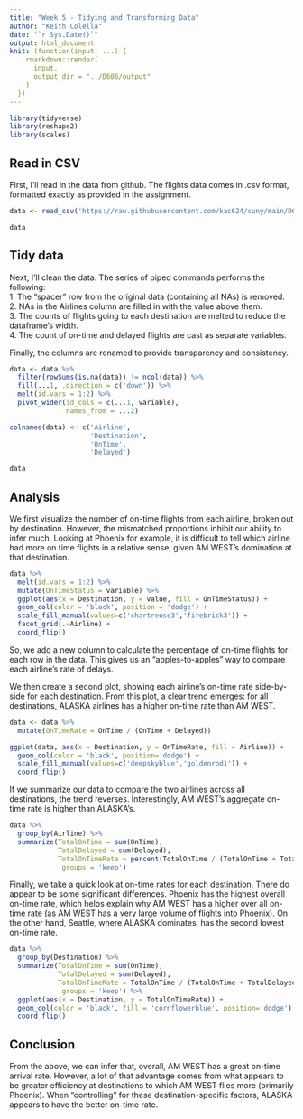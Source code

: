 ```yaml
---
title: "Week 5 - Tidying and Transforming Data"
author: "Keith Colella"
date: "`r Sys.Date()`"
output: html_document
knit: (function(input, ...) {
    rmarkdown::render(
      input,
      output_dir = "../D606/output"
    )
  })
---
```


```r
library(tidyverse)
library(reshape2)
library(scales)
```

## Read in CSV

First, I'll read in the data from github. The flights data comes in .csv format, formatted exactly as provided in the assignment.

```r
data <- read_csv('https://raw.githubusercontent.com/kac624/cuny/main/D607/data/week5_flights.csv')

data
```

## Tidy data

Next, I'll clean the data. The series of piped commands performs the following:  
  1. The "spacer" row from the original data (containing all NAs) is removed.  
  2. NAs in the Airlines column are filled in with the value above them.  
  3. The counts of flights going to each destination are melted to reduce the dataframe's width.  
  4. The count of on-time and delayed flights are cast as separate variables.

Finally, the columns are renamed to provide transparency and consistency.

```r
data <- data %>%
  filter(rowSums(is.na(data)) != ncol(data)) %>%
  fill(...1, .direction = c('down')) %>%
  melt(id.vars = 1:2) %>%
  pivot_wider(id_cols = c(...1, variable),
              names_from = ...2)

colnames(data) <- c('Airline',
                    'Destination',
                    'OnTime',
                    'Delayed')

data
```

## Analysis

We first visualize the number of on-time flights from each airline, broken out by destination. However, the mismatched proportions inhibit our ability to infer much. Looking at Phoenix for example, it is difficult to tell which airline had more on time flights in a relative sense, given AM WEST's domination at that destination.

```r
data %>%
  melt(id.vars = 1:2) %>%
  mutate(OnTimeStatus = variable) %>%
  ggplot(aes(x = Destination, y = value, fill = OnTimeStatus)) +
  geom_col(color = 'black', position = 'dodge') +
  scale_fill_manual(values=c('chartreuse3','firebrick3')) +
  facet_grid(.~Airline) +
  coord_flip()
```

So, we add a new column to calculate the percentage of on-time flights for each row in the data. This gives us an "apples-to-apples" way to compare each airline's rate of delays.

We then create a second plot, showing each airline's on-time rate side-by-side for each destination. From this plot, a clear trend emerges: for all destinations, ALASKA airlines has a higher on-time rate than AM WEST.

```r
data <- data %>%
  mutate(OnTimeRate = OnTime / (OnTime + Delayed))

ggplot(data, aes(x = Destination, y = OnTimeRate, fill = Airline)) +
  geom_col(color = 'black', position='dodge') +
  scale_fill_manual(values=c('deepskyblue','goldenrod1')) +
  coord_flip()
```

If we summarize our data to compare the two airlines across all destinations, the trend reverses. Interestingly, AM WEST's aggregate on-time rate is higher than ALASKA's.

```r
data %>%
  group_by(Airline) %>% 
  summarize(TotalOnTime = sum(OnTime),
            TotalDelayed = sum(Delayed),
            TotalOnTimeRate = percent(TotalOnTime / (TotalOnTime + TotalDelayed), 0.01), 
            .groups = 'keep')
```

Finally, we take a quick look at on-time rates for each destination. There do appear to be some significant differences. Phoenix has the highest overall on-time rate, which helps explain why AM WEST has a higher over all on-time rate (as AM WEST has a very large volume of flights into Phoenix). On the other hand, Seattle, where ALASKA dominates, has the second lowest on-time rate. 

```r
data %>%
  group_by(Destination) %>%
  summarize(TotalOnTime = sum(OnTime),
            TotalDelayed = sum(Delayed),
            TotalOnTimeRate = TotalOnTime / (TotalOnTime + TotalDelayed), 
            .groups = 'keep') %>%
  ggplot(aes(x = Destination, y = TotalOnTimeRate)) +
  geom_col(color = 'black', fill = 'cornflowerblue', position='dodge') +
  coord_flip()
```

## Conclusion

From the above, we can infer that, overall, AM WEST has a great on-time arrival rate. However, a lot of that advantage comes from what appears to be greater efficiency at destinations to which AM WEST flies more (primarily Phoenix). When "controlling" for these destination-specific factors, ALASKA appears to have the better on-time rate.